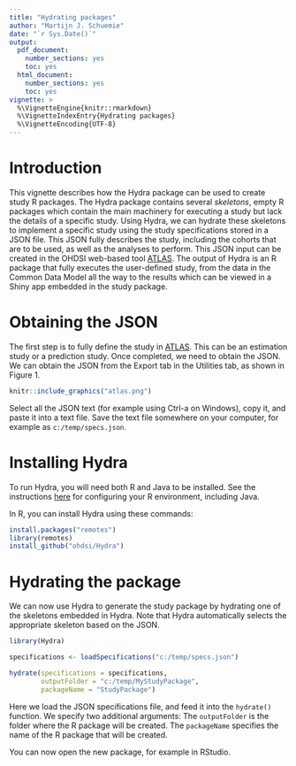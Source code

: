 ```yaml
---
title: "Hydrating packages"
author: "Martijn J. Schuemie"
date: "`r Sys.Date()`"
output:
  pdf_document:
    number_sections: yes
    toc: yes
  html_document:
    number_sections: yes
    toc: yes
vignette: >
  %\VignetteEngine{knitr::rmarkdown}
  %\VignetteIndexEntry{Hydrating packages}
  %\VignetteEncoding{UTF-8}    
---
```


# Introduction

This vignette describes how the Hydra package can be used to create study R packages. The Hydra package contains several *skeletons*, empty R packages which contain the main machinery for executing a study but lack the details of a specific study. Using Hydra, we can hydrate these skeletons to implement a specific study using the study specifications stored in a JSON file. This JSON fully describes the study, including the cohorts that are to be used, as well as the analyses to perform. This JSON input can be created in the OHDSI web-based tool [ATLAS](http://atlas-demo.ohdsi.org/). The output of Hydra is an R package that fully executes the user-defined study, from the data in the Common Data Model all the way to the results which can be viewed in a Shiny app embedded in the study package.

# Obtaining the JSON

The first step is to fully define the study in [ATLAS](http://atlas-demo.ohdsi.org/). This can be an estimation study or a prediction study. Once completed, we need to obtain the JSON. We can obtain the JSON from the Export tab in the Utilities tab, as shown in Figure 1.

```r
knitr::include_graphics("atlas.png")
```

Select all the JSON text (for example using Ctrl-a on Windows), copy it, and paste it into a text file. Save the text file somewhere on your computer, for example as `c:/temp/specs.json`.

# Installing Hydra

To run Hydra, you will need both R and Java to be installed. See the instructions [here](https://ohdsi.github.io/Hades/rSetup.html) for configuring your R environment, including Java.

In R, you can install Hydra using these commands:

```r
install.packages("remotes")
library(remotes)
install_github("ohdsi/Hydra") 
```

# Hydrating the package

We can now use Hydra to generate the study package by hydrating one of the skeletons embedded in Hydra. Note that Hydra automatically selects the appropriate skeleton based on the JSON.

```r
library(Hydra)

specifications <- loadSpecifications("c:/temp/specs.json")

hydrate(specifications = specifications,
        outputFolder = "c:/temp/MyStudyPackage",
        packageName = "StudyPackage")
```

Here we load the JSON specifications file, and feed it into the `hydrate()` function. We specify two additional arguments: The `outputFolder` is the folder where the R package will be created. The `packageName` specifies the name of the R package that will be created.

You can now open the new package, for example in RStudio.
 

